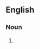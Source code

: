 {{also|rispéridone}}
==English==

===Noun===
{{wikipedia}}
{{en-noun|-}}

# {{def|An [[antipsychotic]] [[drug]] used in the treatment of [[schizophrenia]] etc.}}